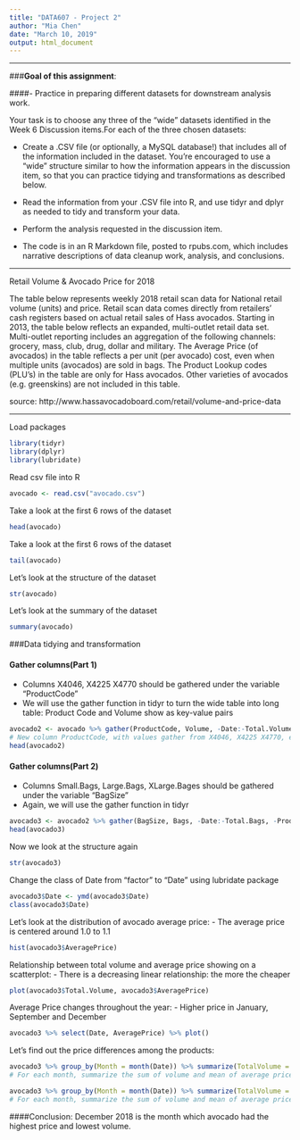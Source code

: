 ---
title: "DATA607 - Project 2"
author: "Mia Chen"
date: "March 10, 2019"
output: html_document
---

*** 

###**Goal of this assignment**: 

####- Practice in preparing different datasets for downstream analysis work.

Your task is to choose any three of the "wide" datasets identified in the Week 6 Discussion items.For each of the three chosen datasets:

* Create a .CSV file (or optionally, a MySQL database!) that includes all of the information included in the dataset. You're encouraged to use a "wide" structure similar to how the information appears in the discussion item, so that you can practice tidying and transformations as described below.

* Read the information from your .CSV file into R, and use tidyr and dplyr as needed to tidy and transform your data.

* Perform the analysis requested in the discussion item.

* The code is in an R Markdown file, posted to rpubs.com, which includes narrative descriptions of data cleanup work, analysis, and conclusions.

***

Retail Volume & Avocado Price for 2018
 
The table below represents weekly 2018 retail scan data for National retail volume (units) and price. Retail scan data comes directly from retailers' cash registers based on actual retail sales of Hass avocados. Starting in 2013, the table below reflects an expanded, multi-outlet retail data set. Multi-outlet reporting includes an aggregation of the following channels: grocery, mass, club, drug, dollar and military. The Average Price (of avocados) in the table reflects a per unit (per avocado) cost, even when multiple units (avocados) are sold in bags. The Product Lookup codes (PLU's) in the table are only for Hass avocados. Other varieties of avocados (e.g. greenskins) are not included in this table.

source: http://www.hassavocadoboard.com/retail/volume-and-price-data

***

Load packages
```{r message=FALSE}
library(tidyr)
library(dplyr)
library(lubridate)
```

Read csv file into R
```{r}
avocado <- read.csv("avocado.csv")
```

Take a look at the first 6 rows of the dataset
```{r}
head(avocado)
```

Take a look at the first 6 rows of the dataset
```{r}
tail(avocado)
```

Let's look at the structure of the dataset
```{r}
str(avocado)
```

Let's look at the summary of the dataset
```{r}
summary(avocado)
```

###Data tidying and transformation

#### Gather columns(Part 1)
- Columns X4046, X4225 X4770 should be gathered under the variable "ProductCode"
- We will use the gather function in tidyr to turn the wide table into long table: Product Code and Volume show as key-value pairs
```{r}
avocado2 <- avocado %>% gather(ProductCode, Volume, -Date:-Total.Volume, -Total.Bags:-XLarge.Bags)
# New column ProductCode, with values gather from X4046, X4225 X4770, excluding all other columns
head(avocado2)
```

#### Gather columns(Part 2)
- Columns Small.Bags, Large.Bags, XLarge.Bages should be gathered under the variable "BagSize"
- Again, we will use the gather function in tidyr
```{r}
avocado3 <- avocado2 %>% gather(BagSize, Bags, -Date:-Total.Bags, -ProductCode, -Volume)
head(avocado3)
```

Now we look at the structure again
```{r}
str(avocado3)
```

Change the class of Date from "factor" to "Date" using lubridate package
```{r}
avocado3$Date <- ymd(avocado3$Date)
class(avocado3$Date)
```

Let's look at the distribution of avocado average price:
- The average price is centered around 1.0 to 1.1
```{r}
hist(avocado3$AveragePrice)
```

Relationship between total volume and average price showing on a scatterplot:
- There is a decreasing linear relationship: the more the cheaper
```{r}
plot(avocado3$Total.Volume, avocado3$AveragePrice)
```

Average Price changes throughout the year:
- Higher price in January, September and December
```{r}
avocado3 %>% select(Date, AveragePrice) %>% plot()
```

Let's find out the price differences among the products:
```{r}
avocado3 %>% group_by(Month = month(Date)) %>% summarize(TotalVolume = sum(Volume), AvgPrice = mean(AveragePrice)) %>% arrange(desc(AvgPrice))
# For each month, summarize the sum of volume and mean of average price, arrange from high price to low price
```

```{r}
avocado3 %>% group_by(Month = month(Date)) %>% summarize(TotalVolume = sum(Volume), AvgPrice = mean(AveragePrice)) %>% arrange(desc(TotalVolume))
# For each month, summarize the sum of volume and mean of average price, arrange from high quantity to low quantity
```

####Conclusion: December 2018 is the month which avocado had the highest price and lowest volume.

